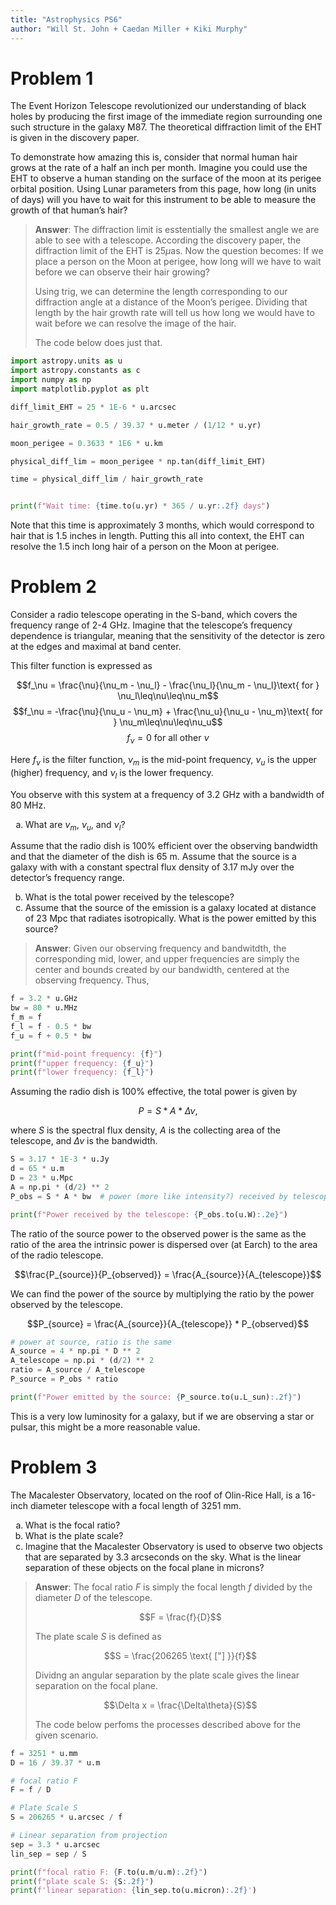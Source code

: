 ```yaml
---
title: "Astrophysics PS6"
author: "Will St. John + Caedan Miller + Kiki Murphy"
---
```


# Problem 1
The Event Horizon Telescope revolutionized our understanding of black holes by producing the first image of the immediate region surrounding one such structure in the galaxy M87. The theoretical diffraction limit of the EHT is given in the discovery paper.

To demonstrate how amazing this is, consider that normal human hair grows at the rate of a half an inch per month. Imagine you could use the EHT to observe a human standing on the surface of the moon at its perigee orbital position. Using Lunar parameters from this page, how long (in units of days) will you have to wait for this instrument to be able to measure the growth of that human's hair?


> **Answer**: The diffraction limit is esstentially the smallest angle we are able to see with a telescope. According the discovery paper, the diffraction limit of the EHT is $25\mu$as. Now the question becomes: If we place a person on the Moon at perigee, how long will we have to wait before we can observe their hair growing?
>
> Using trig, we can determine the length corresponding to our diffraction angle at a distance of the Moon's perigee. Dividing that length by the hair growth rate will tell us how long we would have to wait before we can resolve the image of the hair.
>
> The code below does just that.
>
```python
import astropy.units as u
import astropy.constants as c
import numpy as np
import matplotlib.pyplot as plt

diff_limit_EHT = 25 * 1E-6 * u.arcsec

hair_growth_rate = 0.5 / 39.37 * u.meter / (1/12 * u.yr)

moon_perigee = 0.3633 * 1E6 * u.km

physical_diff_lim = moon_perigee * np.tan(diff_limit_EHT)

time = physical_diff_lim / hair_growth_rate


print(f"Wait time: {time.to(u.yr) * 365 / u.yr:.2f} days")
```

Note that this time is approximately 3 months, which would correspond to hair that is 1.5 inches in length. Putting this all into context, the EHT can resolve the 1.5 inch long hair of a person on the Moon at perigee.

# Problem 2
Consider a radio telescope operating in the S-band, which covers the frequency range of 2-4 GHz.  Imagine that the telescope's frequency dependence is triangular, meaning that the sensitivity of the detector is zero at the edges and maximal at band center.

This filter function is expressed as

$$f_\nu = \frac{\nu}{\nu_m - \nu_l} - \frac{\nu_l}{\nu_m - \nu_l}\text{ for } \nu_l\leq\nu\leq\nu_m$$
$$f_\nu = -\frac{\nu}{\nu_u - \nu_m} + \frac{\nu_u}{\nu_u - \nu_m}\text{ for } \nu_m\leq\nu\leq\nu_u$$
$$f_\nu = 0\text{ for all other }\nu$$

Here $f_\nu$ is the filter function, $\nu_m$ is the mid-point frequency, $\nu_u$ is the upper (higher) frequency, and $\nu_l$ is the lower frequency.

You observe with this system at a frequency of 3.2 GHz with a bandwidth of 80 MHz.  

a) What are $\nu_m$, $\nu_u$, and $\nu_l$?

Assume that the radio dish is 100% efficient over the observing bandwidth and that the diameter of the dish is 65 m.  Assume that the source is a galaxy with with a constant spectral flux density of 3.17 mJy over the detector’s frequency range.  

b) What is the total power received by the telescope?
c) Assume that the source of the emission is a galaxy located at distance of 23 Mpc that radiates isotropically.  What is the power emitted by this source? 

> **Answer**: Given our observing frequency and bandwitdth, the corresponding mid, lower, and upper frequencies are simply the center and bounds created by our bandwidth, centered at the observing frequency. Thus,
>
```python
f = 3.2 * u.GHz
bw = 80 * u.MHz
f_m = f
f_l = f - 0.5 * bw
f_u = f + 0.5 * bw

print(f"mid-point frequency: {f}")
print(f"upper frequency: {f_u}")
print(f"lower frequency: {f_l}")

```

Assuming the radio dish is 100% effective, the total power is given by 

$$P = S * A * \Delta\nu,$$

where $S$ is the spectral flux density, $A$ is the collecting area of the telescope, and $\Delta\nu$ is the bandwidth.

```python
S = 3.17 * 1E-3 * u.Jy
d = 65 * u.m
D = 23 * u.Mpc
A = np.pi * (d/2) ** 2
P_obs = S * A * bw  # power (more like intensity?) received by telescope

print(f"Power received by the telescope: {P_obs.to(u.W):.2e}")
```

The ratio of the source power to the observed power is the same as the ratio of the area the intrinsic power is dispersed over (at Earch) to the area of the radio telescope.

$$\frac{P_{source}}{P_{observed}} = \frac{A_{source}}{A_{telescope}}$$

We can find the power of the source by multiplying the ratio by the power observed by the telescope.

$$P_{source} = \frac{A_{source}}{A_{telescope}} * P_{observed}$$

```python
# power at source, ratio is the same
A_source = 4 * np.pi * D ** 2
A_telescope = np.pi * (d/2) ** 2
ratio = A_source / A_telescope
P_source = P_obs * ratio

print(f"Power emitted by the source: {P_source.to(u.L_sun):.2f}")
```

This is a very low luminosity for a galaxy, but if we are observing a star or pulsar, this might be a more reasonable value.

# Problem 3
The Macalester Observatory, located on the roof of Olin-Rice Hall, is a 16-inch diameter telescope with a focal length of 3251 mm. 

a) What is the focal ratio?
b) What is the plate scale?
c) Imagine that the Macalester Observatory is used to observe two objects that are separated by 3.3 arcseconds on the sky.  What is the linear separation of these objects on the focal plane in microns?

> **Answer**: The focal ratio $F$ is simply the focal length $f$ divided by the diameter $D$ of the telescope.
>
> $$F = \frac{f}{D}$$
>
> The plate scale $S$ is defined as
>
> $$S = \frac{206265 \text{ ["] }}{f}$$
>
> Dividng an angular separation by the plate scale gives the linear separation on the focal plane.
>
> $$\Delta x = \frac{\Delta\theta}{S}$$
>
> The code below perfoms the processes described above for the given scenario.
```python
f = 3251 * u.mm
D = 16 / 39.37 * u.m

# focal ratio F
F = f / D

# Plate Scale S
S = 206265 * u.arcsec / f

# Linear separation from projection
sep = 3.3 * u.arcsec
lin_sep = sep / S

print(f"focal ratio F: {F.to(u.m/u.m):.2f}")
print(f"plate scale S: {S:.2f}")
print(f'linear separation: {lin_sep.to(u.micron):.2f}')
```


